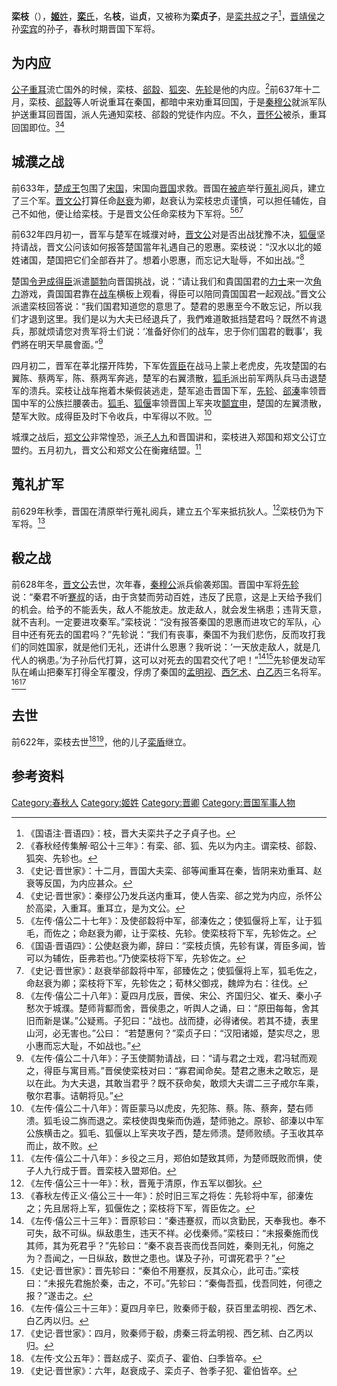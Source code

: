 {{Infobox 先秦人物
|名称= 栾枝
|图像=
|图说=
|姓=[[姬姓|姬]]
|氏=[[栾氏_(晋国)|栾]]
|名=枝
|字=
|别名=
|别字=
|谥号=贞
|时代=春秋时期
|国家=
|身份=晋国下军将
|出生=
|逝世=前622年
|在位=
|父=[[栾共叔|栾共叔]]
|母=
|正妻=
|妾=
|子女=[[栾盾|栾盾]]
|太子=
}}
'''栾枝'''（{{bd|？||前622年||}}），[[姬姓|'''姬'''姓]]，[[栾氏_(晋国)|'''栾'''氏]]，名'''枝'''，谥'''贞'''，又被称为'''栾贞子'''，是[[栾共叔|栾共叔]]之子<ref>《国语注·晋语四》：枝，晋大夫栾共子之子貞子也。</ref>，[[晋靖侯|晋靖侯]]之孙[[栾宾|栾宾]]的孙子，春秋时期晋国下军将。

==为内应==
[[公子重耳|公子重耳]]流亡国外的时候，栾枝、[[郤縠|郤縠]]、[[狐突|狐突]]、[[先轸|先轸]]是他的内应。<ref>《春秋经传集解·昭公十三年》：有栾、郤、狐、先以为内主。谓栾枝、郤縠、狐突、先轸也。</ref>前637年十二月，栾枝、[[郤縠|郤縠]]等人听说重耳在秦国，都暗中来劝重耳回国，于是[[秦穆公|秦穆公]]就派军队护送重耳回晋国，派人先通知栾枝、郤縠的党徒作内应。不久，[[晋怀公|晋怀公]]被杀，重耳回国即位。<ref>《史记·晋世家》：十二月，晋国大夫栾、郤等闻重耳在秦，皆阴来劝重耳、赵衰等反国，为内应甚众。</ref><ref>《史记·晋世家》：秦缪公乃发兵送内重耳，使人告栾、郤之党为内应，杀怀公於高梁，入重耳。重耳立，是为文公。</ref>

==城濮之战==
{{main|城濮之战}}
前633年，[[楚成王|楚成王]]包围了[[宋国|宋国]]，宋国向[[晋国|晋国]]求救。晋国在[[被庐|被庐]]举行[[蒐礼|蒐礼]]阅兵，建立了三个军。[[晋文公|晋文公]]打算任命[[赵衰|赵衰]]为卿，赵衰认为栾枝忠贞谨慎，可以担任辅佐，自己不如他，便让给栾枝。于是晋文公任命栾枝为下军将。<ref>《左传·僖公二十七年》：及使郤縠将中军，郤溱佐之；使狐偃将上军，让于狐毛，而佐之；命赵衰为卿，让于栾枝、先轸。使栾枝将下军，先轸佐之。</ref><ref>《国语·晋语四》：公使赵衰为卿，辞曰：“栾枝贞慎，先轸有谋，胥臣多闻，皆可以为辅佐，臣弗若也。”乃使栾枝将下军，先轸佐之。</ref><ref>《史记·晋世家》：赵衰举郤縠将中军，郤臻佐之；使狐偃将上军，狐毛佐之，命赵衰为卿；栾枝将下军，先轸佐之；荀林父御戎，魏焠为右：往伐。</ref>

前632年四月初一，晋军与楚军在城濮对峙，[[晋文公|晋文公]]对是否出战犹豫不决，[[狐偃|狐偃]]坚持请战，晋文公问该如何报答楚国當年礼遇自己的恩惠。栾枝说：“汉水以北的姬姓诸国，楚国把它们全部吞并了。想着小恩惠，而忘记大耻辱，不如出战。”<ref>《左传·僖公二十八年》：夏四月戊辰，晋侯、宋公、齐国归父、崔夭、秦小子慭次于城濮。楚师背酅而舍，晋侯患之，听舆人之诵，曰：“原田每每，舍其旧而新是谋。”公疑焉。子犯曰：“战也。战而捷，必得诸侯。若其不捷，表里山河，必无害也。”公曰：
“若楚惠何？”栾贞子曰：“汉阳诸姬，楚实尽之，思小惠而忘大耻，不如战也。”</ref>

楚国[[令尹|令尹]][[成得臣|成得臣]]派遣[[鬬勃|鬬勃]]向晋国挑战，说：“请让我们和貴国国君的[[力士|力士]]来一次[[角力|角力]]游戏，貴国国君靠在[[战车|战车]]横板上观看，得臣可以陪同貴国国君一起观战。”晋文公派遣栾枝回答说：“我们国君知道您的意思了。楚君的恩惠至今不敢忘记，所以我们才退到这里。我们是以为大夫已经退兵了，我們难道敢抵挡楚君吗？既然不肯退兵，那就烦请您对贵军将士们说：‘准备好你们的战车，忠于你们国君的戰事’，我們將在明天早晨會面。”<ref>《左传·僖公二十八年》：子玉使鬬勃请战，曰：“请与君之士戏，君冯轼而观之，得臣与寓目焉。”晋侯使栾枝对曰：“寡君闻命矣。楚君之惠未之敢忘，是以在此。为大夫退，其敢当君乎？既不获命矣，敢烦大夫谓二三子戒尔车乘，敬尔君事。诘朝将见。”</ref>

四月初二，晋军在莘北摆开阵势，下军佐[[胥臣|胥臣]]在战马上蒙上老虎皮，先攻楚国的右翼陈、蔡两军，陈、蔡两军奔逃，楚军的右翼溃散，[[狐毛|狐毛]]派出前军两队兵马击退楚军的溃兵。栾枝让战车拖着木柴假装逃走，楚军追击晋国下军，[[先轸|先轸]]、[[郤溱|郤溱]]率领晋国中军的公族拦腰袭击。[[狐毛|狐毛]]、[[狐偃|狐偃]]率领晋国上军夹攻[[鬬宜申|鬬宜申]]，楚国的左翼溃散，楚军大败。成得臣及时下令收兵，中军得以不败。<ref>《左传·僖公二十八年》：胥臣蒙马以虎皮，先犯陈、蔡。陈、蔡奔，楚右师溃。狐毛设二旆而退之。栾枝使舆曳柴而伪遁，楚师驰之。原轸、郤溱以中军公族横击之。狐毛、狐偃以上军夹攻子西，楚左师溃。楚师败绩。子玉收其卒而止，故不败。</ref>

城濮之战后，[[郑文公|郑文公]]非常惶恐，派[[子人九|子人九]]和晋国讲和，栾枝进入郑国和郑文公订立盟约。五月初九，晋文公和郑文公在衡雍结盟。<ref>《左传·僖公二十八年》：乡役之三月，郑伯如楚致其师，为楚师既败而惧，使子人九行成于晋。晋栾枝入盟郑伯。</ref>

==蒐礼扩军==
前629年秋季，晋国在清原举行蒐礼阅兵，建立五个军来抵抗狄人。<ref>《左传·僖公三十一年》：秋，晋蒐于清原，作五军以御狄。</ref>栾枝仍为下军将。<ref>《春秋左传正义·僖公三十一年》：於时旧三军之将佐：先轸将中军，郤溱佐之；先且居将上军，狐偃佐之；栾枝将下军，胥臣佐之。</ref>

==殽之战==
{{main|殽之战}}
前628年冬，[[晋文公|晋文公]]去世，次年春，[[秦穆公|秦穆公]]派兵偷袭郑国。晋国中军将[[先轸|先轸]]说：“秦君不听[[蹇叔|蹇叔]]的话，由于贪婪而劳动百姓，违反了民意，这是上天给予我们的机会。给予的不能丢失，敌人不能放走。放走敌人，就会发生祸患；违背天意，就不吉利。一定要进攻秦军。”栾枝说：“没有报答秦国的恩惠而进攻它的军队，心目中还有死去的国君吗？”先轸说：“我们有丧事，秦国不为我们悲伤，反而攻打我们的同姓国家，就是他们无礼，还讲什么恩惠？我听说：‘一天放走敌人，就是几代人的祸患。’为子孙后代打算，这可以对死去的国君交代了吧！”<ref>《左传·僖公三十三年》：晋原轸曰：“秦违蹇叔，而以贪勤民，天奉我也。奉不可失，敌不可纵。纵敌患生，违天不祥。必伐秦师。”栾枝曰：“未报秦施而伐其师，其为死君乎？”先轸曰：“秦不哀吾丧而伐吾同姓，秦则无礼，何施之为？吾闻之，一日纵敌，数世之患也。谋及子孙，可谓死君乎？”</ref><ref>《史记·晋世家》：晋先轸曰：“秦伯不用蹇叔，反其众心，此可击。”栾枝曰：“未报先君施於秦，击之，不可。”先轸曰：“秦侮吾孤，伐吾同姓，何德之报？”遂击之。</ref>先轸便发动军队在崤山把秦军打得全军覆没，俘虏了秦国的[[孟明视|孟明视]]、[[西乞术|西乞术]]、[[白乙丙|白乙丙]]三名将军。<ref>《左传·僖公三十三年》：夏四月辛巳，败秦师于殽，获百里孟明视、西乞术、白乙丙以归。</ref><ref>《史记·晋世家》：四月，败秦师于殽，虏秦三将孟明视、西乞秫、白乙丙以归。</ref>

==去世==
前622年，栾枝去世<ref>《左传·文公五年》：晋赵成子、栾贞子、霍伯、臼季皆卒。</ref><ref>《史记·晋世家》：六年，赵衰成子、栾贞子、咎季子犯、霍伯皆卒。</ref>，他的儿子[[栾盾|栾盾]]继立。

== 参考资料 ==
{{reflist}}
{{start box}}
{{s-before|父[[栾共叔|栾共叔]]栾成}}
{{s-title|[[晋国|晋国]][[栾氏_(晋国)|栾氏]]宗主}}
{{s-after|子[[栾盾|栾盾]]}}
{{s-before|不详，可考前任[[罕夷|罕夷]]}}
{{s-title|[[晋国|晋国]]下军将|前633年—前622年}}
{{s-after|[[先蔑|先蔑]]}}
{{end box}}

[[Category:春秋人|Category:春秋人]]
[[Category:姬姓|Category:姬姓]]
[[Category:晋卿|Category:晋卿]]
[[Category:晋国军事人物|Category:晋国军事人物]]